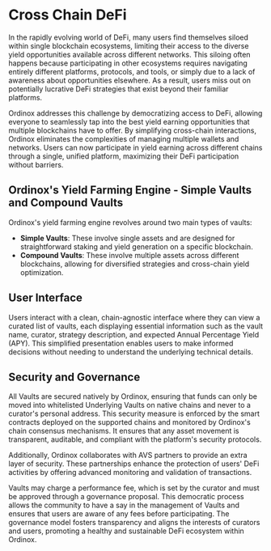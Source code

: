 # Cross Chain DeFi

In the rapidly evolving world of DeFi, many users find themselves siloed within single blockchain ecosystems, limiting their access to the diverse yield opportunities available across different networks. This siloing often happens because participating in other ecosystems requires navigating entirely different platforms, protocols, and tools, or simply due to a lack of awareness about opportunities elsewhere. As a result, users miss out on potentially lucrative DeFi strategies that exist beyond their familiar platforms.

Ordinox addresses this challenge by democratizing access to DeFi, allowing everyone to seamlessly tap into the best yield earning opportunities that multiple blockchains have to offer. By simplifying cross-chain interactions, Ordinox eliminates the complexities of managing multiple wallets and networks. Users can now participate in yield earning across different chains through a single, unified platform, maximizing their DeFi participation without barriers.

## Ordinox's Yield Farming Engine - Simple Vaults and Compound Vaults
Ordinox's yield farming engine revolves around two main types of vaults:

- **Simple Vaults**: These involve single assets and are designed for straightforward staking and yield generation on a specific blockchain.
- **Compound Vaults**: These involve multiple assets across different blockchains, allowing for diversified strategies and cross-chain yield optimization.

## User Interface
Users interact with a clean, chain-agnostic interface where they can view a curated list of vaults, each displaying essential information such as the vault name, curator, strategy description, and expected Annual Percentage Yield (APY). This simplified presentation enables users to make informed decisions without needing to understand the underlying technical details.

## Security and Governance
All Vaults are secured natively by Ordinox, ensuring that funds can only be moved into whitelisted Underlying Vaults on native chains and never to a curator's personal address. This security measure is enforced by the smart contracts deployed on the supported chains and monitored by Ordinox's chain consensus mechanisms. It ensures that any asset movement is transparent, auditable, and compliant with the platform's security protocols.

Additionally, Ordinox collaborates with AVS partners to provide an extra layer of security. These partnerships enhance the protection of users' DeFi activities by offering advanced monitoring and validation of transactions.

Vaults may charge a performance fee, which is set by the curator and must be approved through a governance proposal. This democratic process allows the community to have a say in the management of Vaults and ensures that users are aware of any fees before participating. The governance model fosters transparency and aligns the interests of curators and users, promoting a healthy and sustainable DeFi ecosystem within Ordinox.
